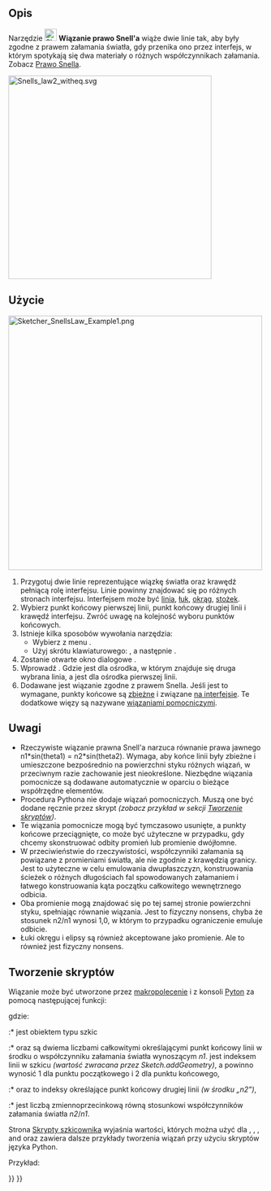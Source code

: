 <languages/>

{{Docnav/pl
|[[Sketcher_ConstrainBlock/pl|Wiązanie zablokowania]]
|[[Sketcher_ToggleDrivingConstraint/pl|Przełącz kontrolę wiązania]]
|[[Sketcher_Workbench/pl|środowisko pracy Szkicownik]]
|IconL=Sketcher_ConstrainBlock.svg
|IconR=Sketcher_ToggleDrivingConstraint.svg
|IconC=Workbench_Sketcher.svg
}}

{{GuiCommand/pl
|Name=Sketcher ConstrainSnellsLaw
|Name/pl=Szkicownik: Wiązanie prawo Snella
|MenuLocation=Szkic → Wiązania szkicownika → Wiązanie refrakcji (prawo Snell'a)
|Workbenches=[[Sketcher_Workbench/pl|Szkicownik]]
|Shortcut={{KEY|K}} {{KEY|W}}
|Version=0.15
}}

<span id="Description"></span>
==Opis== 

Narzędzie [[Image:Sketcher_ConstrainSnellsLaw.svg|24px]] '''Wiązanie prawo Snell'a''' wiąże dwie linie tak, aby były zgodne z prawem załamania światła, gdy przenika ono przez interfejs, w którym spotykają się dwa materiały o różnych współczynnikach załamania. Zobacz [http://en.wikipedia.org/wiki/Snell%27s_law Prawo Snella].

[[Image:Snells_law2_witheq.svg|x400px]]
{{Caption|Prawo Snell'a}}

<span id="Usage"></span>
==Użycie== 

[[Image:Sketcher_SnellsLaw_Example1.png|500px]]
{{Caption|Sekwencja kliknięć jest oznaczona żółtymi strzałkami z liczbami, n1 i n2 pokazują, gdzie znajdują się współczynniki załamania.}}

# Przygotuj dwie linie reprezentujące wiązkę światła oraz krawędź pełniącą rolę interfejsu. Linie powinny znajdować się po różnych stronach interfejsu. Interfejsem może być [[Sketcher_CreateLine/pl|linia]], [[Sketcher_CreateArc/pl|łuk]], [[Sketcher_CreateCircle/pl|okrąg]], [[Sketcher_CompCreateConic/pl|stożek]].
# Wybierz punkt końcowy pierwszej linii, punkt końcowy drugiej linii i krawędź interfejsu. Zwróć uwagę na kolejność wyboru punktów końcowych.
# Istnieje kilka sposobów wywołania narzędzia:
#* Wybierz z menu {{MenuCommand|Szkic → Wiązania szkicownika → [[Image:Sketcher_ConstrainSnellsLaw.svg|16px]] Wiązanie prawo Snell'a}}.
#* Użyj skrótu klawiaturowego: {{KEY|K}}, a następnie {{KEY|W}}.
# Zostanie otwarte okno dialogowe {{MenuCommand|Współczynnik załamania światła}}.
# Wprowadź {{MenuCommand|Stosunek n2/n1:}}. Gdzie {{MenuCommand|n2}} jest dla ośrodka, w którym znajduje się druga wybrana linia, a {{MenuCommand|n1}} jest dla ośrodka pierwszej linii.
# Dodawane jest wiązanie zgodne z prawem Snella. Jeśli jest to wymagane, punkty końcowe są [[Sketcher_ConstrainCoincident/pl|zbieżne]] i związane [[Sketcher_ConstrainPointOnObject/pl|na interfejsie]]. Te dodatkowe więzy są nazywane [[Sketcher_helper_constraint/pl|wiązaniami pomocniczymi]].

<span id="Notes"></span>
==Uwagi==

* Rzeczywiste wiązanie prawna Snell'a narzuca równanie prawa jawnego n1*sin(theta1) = n2*sin(theta2). Wymaga, aby końce linii były zbieżne i umieszczone bezpośrednio na powierzchni styku różnych wiązań, w przeciwnym razie zachowanie jest nieokreślone. Niezbędne wiązania pomocnicze są dodawane automatycznie w oparciu o bieżące współrzędne elementów.
* Procedura Pythona nie dodaje wiązań pomocniczych. Muszą one być dodane ręcznie przez skrypt ''(zobacz przykład w sekcji [[#Tworzenie_skryptów|Tworzenie skryptów]])''.
* Te wiązania pomocnicze mogą być tymczasowo usunięte, a punkty końcowe przeciągnięte, co może być użyteczne w przypadku, gdy chcemy skonstruować odbity promień lub promienie dwójłomne.
* W przeciwieństwie do rzeczywistości, współczynniki załamania są powiązane z promieniami światła, ale nie zgodnie z krawędzią granicy. Jest to użyteczne w celu emulowania dwupłaszczyzn, konstruowania ścieżek o różnych długościach fal spowodowanych załamaniem i łatwego konstruowania kąta początku całkowitego wewnętrznego odbicia. 
* Oba promienie mogą znajdować się po tej samej stronie powierzchni styku, spełniając równanie wiązania. Jest to fizyczny nonsens, chyba że stosunek n2/n1 wynosi 1,0, w którym to przypadku ograniczenie emuluje odbicie.
* Łuki okręgu i elipsy są również akceptowane jako promienie. Ale to również jest fizyczny nonsens.

<span id="Scripting"></span>
==Tworzenie skryptów==

Wiązanie może być utworzone przez [[Macros/pl|makropolecenie]] i z konsoli [[Python|Pyton]] za pomocą następującej funkcji:

{{Code|code=
Sketch.addConstraint(Sketcher.Constraint('SnellsLaw',line1,pointpos1,line2,pointpos2,interface,n2byn1))
}}

gdzie:
:* {{incode|Sketch}} jest obiektem typu szkic
:* {{incode|line1}} oraz {{incode|pointpos1}} są dwiema liczbami całkowitymi określającymi punkt końcowy linii w środku o współczynniku załamania światła wynoszącym ''n1''. {{incode|line1}} jest indeksem linii w szkicu ''(wartość zwracana przez Sketch.addGeometry)'', a {{incode|pointpos1}} powinno wynosić 1 dla punktu początkowego i 2 dla punktu końcowego,
:* {{incode|line2}} oraz {{incode|pointpos2}} to indeksy określające punkt końcowy drugiej linii ''(w środku „n2”)'',
:* {{incode|n2byn1}} jest liczbą zmiennoprzecinkową równą stosunkowi współczynników załamania światła ''n2''/''n1''.

Strona [[Sketcher_scripting/pl|Skrypty szkicownika]] wyjaśnia wartości, których można użyć dla {{incode|line1}}, {{incode|pointpos1}}, {{incode|line2}}, {{incode|pointpos2}} and {{incode|interface}}  oraz zawiera dalsze przykłady tworzenia wiązań przy użyciu skryptów języka Python.

Przykład:

{{Code|code=
import Sketcher
import Part
import FreeCAD

StartPoint = 1
EndPoint = 2

f = App.activeDocument().addObject("Sketcher::SketchObject","Sketch")

# add geometry to the sketch
icir = f.addGeometry(Part.Circle(App.Vector(-547.612366,227.479736,0),App.Vector(0,0,1),68.161979))
iline1 = f.addGeometry(Part.LineSegment(App.Vector(-667.331726,244.127090,0),App.Vector(-604.284241,269.275238,0)))
iline2 = f.addGeometry(Part.LineSegment(App.Vector(-604.284241,269.275238,0),App.Vector(-490.940491,256.878265,0)))
# add constraints
# helper constraints:
f.addConstraint(Sketcher.Constraint('Coincident',iline1,EndPoint,iline2,StartPoint)) 
f.addConstraint(Sketcher.Constraint('PointOnObject',iline1,EndPoint,icir)) 
# the Snell's law:
f.addConstraint(Sketcher.Constraint('SnellsLaw',iline1,EndPoint,iline2,StartPoint,icir,1.47))

App.ActiveDocument.recompute() 
}}


{{Docnav/pl
|[[Sketcher_ConstrainBlock/pl|Wiązanie zablokowania]]
|[[Sketcher_ToggleDrivingConstraint/pl|Przełącz kontrolę wiązania]]
|[[Sketcher_Workbench/pl|środowisko pracy Szkicownik]]
|IconL=Sketcher_ConstrainBlock.svg
|IconR=Sketcher_ToggleDrivingConstraint.svg
|IconC=Workbench_Sketcher.svg
}}

{{Sketcher_Tools_navi{{#translation:}}}}
{{Userdocnavi{{#translation:}}}}